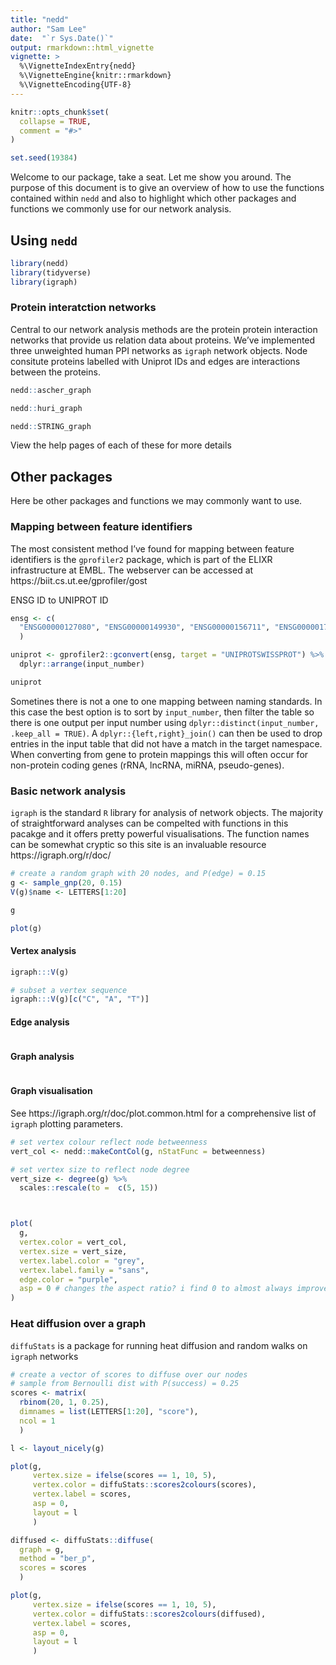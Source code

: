 ```yaml
---
title: "nedd"
author: "Sam Lee"
date:  "`r Sys.Date()`"
output: rmarkdown::html_vignette
vignette: >
  %\VignetteIndexEntry{nedd}
  %\VignetteEngine{knitr::rmarkdown}
  %\VignetteEncoding{UTF-8}
---
```


```r
knitr::opts_chunk$set(
  collapse = TRUE,
  comment = "#>"
)

set.seed(19384)
```

Welcome to our package, take a seat. Let me show you around. The purpose of this document is to give an overview of how to use the functions contained within `nedd` and also to highlight which other packages and functions we commonly use for our network analysis.

## Using `nedd`

```r
library(nedd)
library(tidyverse)
library(igraph)
```


### Protein interatction networks

Central to our network analysis methods are the protein protein interaction networks that provide us relation data about proteins. We've implemented three unweighted human PPI networks as `igraph` network objects. Node consitute proteins labelled with Uniprot IDs and edges are interactions between the proteins. 

```r
nedd::ascher_graph

nedd::huri_graph

nedd::STRING_graph
```

View the help pages of each of these for more details

## Other packages

Here be other packages and functions we may commonly want to use.

### Mapping between feature identifiers

The most consistent method I've found for mapping between feature identifiers is the `gprofiler2` package, which is part of the ELIXR infrastructure at EMBL. The webserver can be accessed at https://biit.cs.ut.ee/gprofiler/gost

ENSG ID to UNIPROT ID

```r
ensg <- c(
  "ENSG00000127080", "ENSG00000149930", "ENSG00000156711", "ENSG00000170464"
  )

uniprot <- gprofiler2::gconvert(ensg, target = "UNIPROTSWISSPROT") %>%
  dplyr::arrange(input_number)

uniprot

```

Sometines there is not a one to one mapping between naming standards. In this case the best option is to sort by `input_number`, then filter the table so there is one output per input number using `dplyr::distinct(input_number, .keep_all = TRUE)`. A `dplyr::{left,right}_join()` can then be used to drop entries in the input table that did not have a match in the target namespace. When converting from gene to protein mappings this will often occur for non-protein coding genes (rRNA, lncRNA, miRNA, pseudo-genes).

### Basic network analysis

`igraph` is the standard `R` library for analysis of network objects. The majority of straightforward analyses can be compelted with functions in this pacakge and it offers pretty powerful visualisations. The function names can be somewhat cryptic so this site is an invaluable resource https://igraph.org/r/doc/

```r


# create a random graph with 20 nodes, and P(edge) = 0.15
g <- sample_gnp(20, 0.15)
V(g)$name <- LETTERS[1:20]

g

plot(g)
```

#### Vertex analysis

```r
igraph:::V(g)

# subset a vertex sequence
igraph:::V(g)[c("C", "A", "T")]
```

#### Edge analysis

```r

```


#### Graph analysis

```r

```

#### Graph visualisation

See https://igraph.org/r/doc/plot.common.html for a comprehensive list of `igraph` plotting parameters.

```r

# set vertex colour reflect node betweenness
vert_col <- nedd::makeContCol(g, nStatFunc = betweenness)

# set vertex size to reflect node degree
vert_size <- degree(g) %>%
  scales::rescale(to =  c(5, 15))



plot(
  g,
  vertex.color = vert_col,
  vertex.size = vert_size,
  vertex.label.color = "grey",
  vertex.label.family = "sans",
  edge.color = "purple",
  asp = 0 # changes the aspect ratio? i find 0 to almost always improve appearance
)

```

### Heat diffusion over a graph

`diffuStats` is a package for running heat diffusion and random walks on `igraph` networks

```r

# create a vector of scores to diffuse over our nodes
# sample from Bernoulli dist with P(success) = 0.25
scores <- matrix(
  rbinom(20, 1, 0.25),
  dimnames = list(LETTERS[1:20], "score"),
  ncol = 1
  )

l <- layout_nicely(g)

plot(g,
     vertex.size = ifelse(scores == 1, 10, 5),
     vertex.color = diffuStats::scores2colours(scores),
     vertex.label = scores,
     asp = 0,
     layout = l
     )

diffused <- diffuStats::diffuse(
  graph = g,
  method = "ber_p",
  scores = scores
  )

plot(g,
     vertex.size = ifelse(scores == 1, 10, 5),
     vertex.color = diffuStats::scores2colours(diffused),
     vertex.label = scores,
     asp = 0,
     layout = l
     )

```
